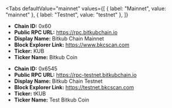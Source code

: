 
<Tabs
 defaultValue="mainnet"
  values={[
    { label: "Mainnet", value: "mainnet" },
    { label: "Testnet", value: "testnet" },
  ]}
>
<TabItem value="mainnet">

- **Chain ID:** 0x60
- **Public RPC URL:** https://rpc.bitkubchain.io
- **Display Name:** Bitkub Chain Mainnet
- **Block Explorer Link:** https://www.bkcscan.com
- **Ticker:** KUB
- **Ticker Name:** Bitkub Coin

</TabItem>

<TabItem value="testnet">

- **Chain ID:** 0x6545
- **Public RPC URL:** https://rpc-testnet.bitkubchain.io
- **Display Name:** Bitkub Chain Testnet
- **Block Explorer Link:** https://testnet.bkcscan.com
- **Ticker:** tKUB
- **Ticker Name:** Test Bitkub Coin

</TabItem>
</Tabs>
